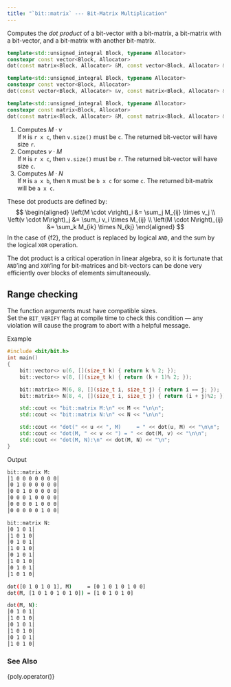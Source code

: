 ```yaml
---
title: "`bit::matrix` --- Bit-Matrix Multiplication"
---
```


Computes the _dot product_ of a bit-vector with a bit-matrix, a bit-matrix with a bit-vector, and a bit-matrix with another bit-matrix.

```cpp
template<std::unsigned_integral Block, typename Allocator>
constexpr const vector<Block, Allocator>
dot(const matrix<Block, Allocator> &M, const vector<Block, Allocator> &v);  // <1>

template<std::unsigned_integral Block, typename Allocator>
constexpr const vector<Block, Allocator>
dot(const vector<Block, Allocator> &v, const matrix<Block, Allocator> &M);  // <2>

template<std::unsigned_integral Block, typename Allocator>
constexpr const matrix<Block, Allocator>
dot(const matrix<Block, Allocator> &M, const matrix<Block, Allocator> &N);  // <3>
```
1. Computes $M \cdot v$ \
If `M` is `r x c`, then `v.size()` must be `c`.
The returned bit-vector will have size `r`.
1. Computes $v \cdot M$ \
If `M` is `r x c`, then `v.size()` must be `r`.
The returned bit-vector will have size `c`.
1. Computes $M \cdot N$ \
If `M` is `a x b`, then `N` must be `b x c` for some `c`.
The returned bit-matrix will be `a x c`.

These dot products are defined by:
$$
\begin{aligned}
    \left(M \cdot v\right)_i       &=  \sum_j M_{ij} \times v_j    \\
    \left(v \cdot M\right)_j       &=  \sum_i v_i \times M_{ij}    \\
    \left(M \cdot N\right)_{ij}    &=  \sum_k M_{ik} \times N_{kj}
\end{aligned}
$$
In the case of {f2}, the product is replaced by logical `AND`, and the sum by the logical `XOR` operation.

The dot product is a critical operation in linear algebra, so it is fortunate that `AND`'ing and `XOR`'ing for bit-matrices and bit-vectors can be done very efficiently over blocks of elements simultaneously.

::: {.callout-warning}
# Range checking
The function arguments must have compatible sizes. \
Set the `BIT_VERIFY` flag at compile time to check this condition --- any violation will cause the program to abort with a helpful message.
:::

[Example]{.bt}
```cpp
#include <bit/bit.h>
int main()
{
    bit::vector<> u(6, [](size_t k) { return k % 2; });
    bit::vector<> v(8, [](size_t k) { return (k + 1)% 2; });

    bit::matrix<> M(6, 8, [](size_t i, size_t j) { return i == j; });
    bit::matrix<> N(8, 4, [](size_t i, size_t j) { return (i + j)%2; });

    std::cout << "bit::matrix M:\n" << M << "\n\n";
    std::cout << "bit::matrix N:\n" << N << "\n\n";

    std::cout << "dot(" << u << ", M)     = " << dot(u, M) << "\n\n";
    std::cout << "dot(M, " << v << ") = " << dot(M, v) << "\n\n";
    std::cout << "dot(M, N):\n" << dot(M, N) << "\n";
}
```

[Output]{.bt}
```bash
bit::matrix M:
│1 0 0 0 0 0 0 0│
│0 1 0 0 0 0 0 0│
│0 0 1 0 0 0 0 0│
│0 0 0 1 0 0 0 0│
│0 0 0 0 1 0 0 0│
│0 0 0 0 0 1 0 0│

bit::matrix N:
│0 1 0 1│
│1 0 1 0│
│0 1 0 1│
│1 0 1 0│
│0 1 0 1│
│1 0 1 0│
│0 1 0 1│
│1 0 1 0│

dot([0 1 0 1 0 1], M)     = [0 1 0 1 0 1 0 0]
dot(M, [1 0 1 0 1 0 1 0]) = [1 0 1 0 1 0]

dot(M, N):
│0 1 0 1│
│1 0 1 0│
│0 1 0 1│
│1 0 1 0│
│0 1 0 1│
│1 0 1 0│
```

### See Also
{poly.operator()}
